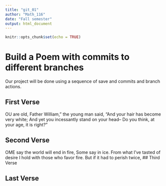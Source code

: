 ---
title: "git_01"
author: "Math_116"
date: "Fall semester"
output: html_document
---

```{r setup, include=FALSE}
knitr::opts_chunk$set(echo = TRUE)
```
# Build a Poem with commits to different branches
Our project will be done using a sequence of save and commits and branch actions.
<!-- Do not modify or change any text in "!--" bracketed areas such as this --- these are instructions to
you, if you change any of this the git program will notice it and compromise your git merging strategy !-->

## First Verse 
<!--Put the first five lines of a poem by Lewis Carrol in this section!-->

OU are old, Father William," the young man said,
"And your hair has become very white;
And yet you incessantly stand on your head--
Do you think, at your age, it is right?"

## Second Verse
<!--Put the first five lines of a poem by Robert Frost here!-->

OME say the world will end in fire,
Some say in ice.
From what I’ve tasted of desire
I hold with those who favor fire.
But if it had to perish twice,
## Third Verse
<!--Put the first two verses of The Walrus and the Carpenter here!-->

## Last Verse
<!--Put a short poem of your choice 8-20 lines,here!-->
